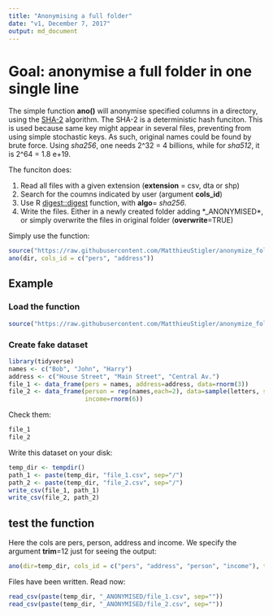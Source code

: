 ```yaml
---
title: "Anonymising a full folder"
date: "v1, December 7, 2017"
output: md_document
---
```


# Goal: anonymise a full folder in one single line

The simple function **ano()** will anonymise specified columns in a directory, using the [SHA-2](https://en.wikipedia.org/wiki/SHA-2) algorithm. The SHA-2 is a deterministic hash funciton. This is used because same key might appear in several files, preventing from using simple stochastic keys. As such, original names could be found by brute force. Using *sha256*, one needs 2^32 = 4 billions, while for 
*sha512*, it is 2^64 = 1.8 e+19.

The funciton does:

 1. Read all files with a given extension (**extension** = csv, dta or shp)
 2. Search for the coumns indicated by user (argument **cols_id**)
 3. Use R [digest::digest](https://www.rdocumentation.org/packages/digest/versions/0.6.12/topics/digest) function, with **algo**= *sha256*.
 4. Write the files. Either in a newly created  folder adding *_ANONYMISED*, or simply overwrite the files in original folder (**overwrite**=TRUE)

Simply use the function:

```r
source("https://raw.githubusercontent.com/MatthieuStigler/anonymize_folder/master/anonymize_main.R")
ano(dir, cols_id = c("pers", "address"))
```



## Example 

### Load the function
```r
source("https://raw.githubusercontent.com/MatthieuStigler/anonymize_folder/master/anonymize_main.R")
```


### Create fake dataset

```r
library(tidyverse)
names <- c("Bob", "John", "Harry")
address <- c("House Street", "Main Street", "Central Av.")
file_1 <- data_frame(pers = names, address=address, data=rnorm(3))
file_2 <- data_frame(person = rep(names,each=2), data=sample(letters, size=6),
                     income=rnorm(6))
```

Check them:

```r
file_1
file_2
```

Write this dataset on your disk:

```r
temp_dir <- tempdir()
path_1 <- paste(temp_dir, "file_1.csv", sep="/")
path_2 <- paste(temp_dir, "file_2.csv", sep="/")
write_csv(file_1, path_1)
write_csv(file_2, path_2)
```

## test the function

Here the cols are pers, person, address and income. We specify the argument **trim**=12 just for seeing the output:
```r
ano(dir=temp_dir, cols_id = c("pers", "address", "person", "income"), trim=12)
```

Files have been written. Read now:

```r
read_csv(paste(temp_dir, "_ANONYMISED/file_1.csv", sep=""))
read_csv(paste(temp_dir, "_ANONYMISED/file_2.csv", sep=""))
```

